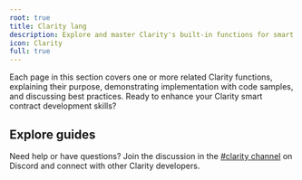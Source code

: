 ```yaml
---
root: true
title: Clarity lang
description: Explore and master Clarity's built-in functions for smart contract development.
icon: Clarity
full: true
---
```



Each page in this section covers one or more related Clarity functions, explaining their purpose, demonstrating implementation with code samples, and discussing best practices. Ready to enhance your Clarity smart contract development skills?

## Explore guides

<Cards>
  <SecondaryCard
    href="/stacks/clarity/basic-arithmetic"
    title="Arithmetic operations"
    description="Master basic and advanced arithmetic functions for precise calculations in smart contracts."
  />
  <SecondaryCard
    href="/stacks/clarity/access-control"
    title="Access control"
    description="Manage permissions and control access for smart contracts."
  />
  <SecondaryCard
    href="/stacks/clarity/handling-optionals-and-errors"
    title="Handling optionals and errors"
    description="Safely handling optional values and error cases in Clarity smart contracts."
  />
</Cards>

Need help or have questions? Join the discussion in the [#clarity channel](https://stacks.chat) on Discord and connect with other Clarity developers.
